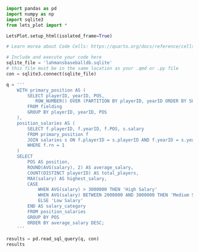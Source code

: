 
```python
import pandas as pd 
import numpy as np
import sqlite3
from lets_plot import *

LetsPlot.setup_html(isolated_frame=True)
```


```python
# Learn morea about Code Cells: https://quarto.org/docs/reference/cells/cells-jupyter.html

# Include and execute your code here
sqlite_file = 'lahmansbaseballdb.sqlite'
# this file must be in the same location as your .qmd or .py file
con = sqlite3.connect(sqlite_file)
```


```python
q = '''
    WITH primary_position AS (
        SELECT playerID, yearID, POS,
           ROW_NUMBER() OVER (PARTITION BY playerID, yearID ORDER BY SUM(G) DESC) as rn
        FROM fielding
        GROUP BY playerID, yearID, POS
    ),
    position_salaries AS (
        SELECT f.playerID, f.yearID, f.POS, s.salary
        FROM primary_position f
        JOIN salaries s ON f.playerID = s.playerID AND f.yearID = s.yearID
        WHERE f.rn = 1
    )
    SELECT 
        POS AS position,
        ROUND(AVG(salary), 2) AS average_salary,
        COUNT(DISTINCT playerID) AS total_players,
        MAX(salary) AS highest_salary,
        CASE 
            WHEN AVG(salary) > 3000000 THEN 'High Salary'
            WHEN AVG(salary) BETWEEN 2000000 AND 3000000 THEN 'Medium Salary'
            ELSE 'Low Salary'
        END AS salary_category
        FROM position_salaries
        GROUP BY POS
        ORDER BY average_salary DESC;
    '''

results = pd.read_sql_query(q, con)
results
```